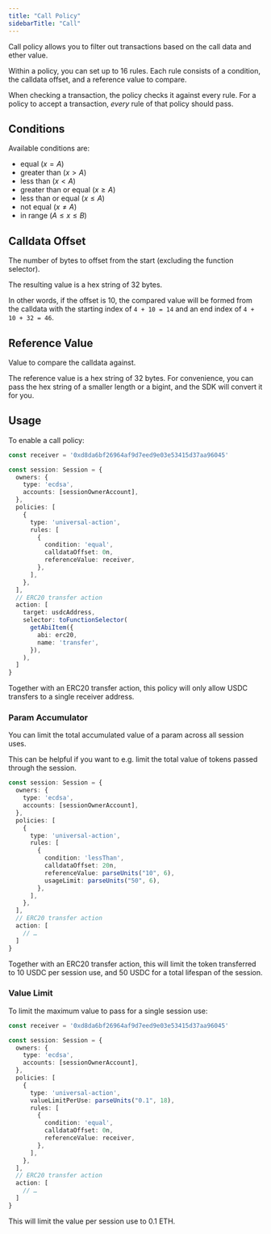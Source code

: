 ```yaml
---
title: "Call Policy"
sidebarTitle: "Call"
---
```


Call policy allows you to filter out transactions based on the call data and ether value.

Within a policy, you can set up to 16 rules. Each rule consists of a condition, the calldata offset, and a reference value to compare.

When checking a transaction, the policy checks it against every rule. For a policy to accept a transaction, *every* rule of that policy should pass.

## Conditions

Available conditions are:

* equal ($x = A$)
* greater than ($x > A$)
* less than ($x < A$)
* greater than or equal ($x \geq A$)
* less than or equal ($x \leq A$)
* not equal ($x \neq A$)
* in range ($A \leq x \leq B$)

## Calldata Offset

The number of bytes to offset from the start (excluding the function selector).

The resulting value is a hex string of 32 bytes.

In other words, if the offset is 10, the compared value will be formed from the calldata with the starting index of `4 + 10 = 14` and an end index of `4 + 10 + 32 = 46`.

## Reference Value

Value to compare the calldata against.

The reference value is a hex string of 32 bytes. For convenience, you can pass the hex string of a smaller length or a bigint, and the SDK will convert it for you.

## Usage

To enable a call policy:

```ts {8-19}
const receiver = '0xd8da6bf26964af9d7eed9e03e53415d37aa96045'

const session: Session = {
  owners: {
    type: 'ecdsa',
    accounts: [sessionOwnerAccount],
  },
  policies: [
    {
      type: 'universal-action',
      rules: [
        {
          condition: 'equal',
          calldataOffset: 0n,
          referenceValue: receiver,
        },
      ],
    },
  ],
  // ERC20 transfer action
  action: [
    target: usdcAddress,
    selector: toFunctionSelector(
      getAbiItem({
        abi: erc20,
        name: 'transfer',
      }),
    ),
  ]
}
```

Together with an ERC20 transfer action, this policy will only allow USDC transfers to a single receiver address.

### Param Accumulator

You can limit the total accumulated value of a param across all session uses.

This can be helpful if you want to e.g. limit the total value of tokens passed through the session.

```ts {6-18}
const session: Session = {
  owners: {
    type: 'ecdsa',
    accounts: [sessionOwnerAccount],
  },
  policies: [
    {
      type: 'universal-action',
      rules: [
        {
          condition: 'lessThan',
          calldataOffset: 20n,
          referenceValue: parseUnits("10", 6),
          usageLimit: parseUnits("50", 6),
        },
      ],
    },
  ],
  // ERC20 transfer action
  action: [
    // …
  ]
}
```

Together with an ERC20 transfer action, this will limit the token transferred to 10 USDC per session use, and 50 USDC for a total lifespan of the session.

### Value Limit

To limit the maximum value to pass for a single session use:

```ts {11}
const receiver = '0xd8da6bf26964af9d7eed9e03e53415d37aa96045'

const session: Session = {
  owners: {
    type: 'ecdsa',
    accounts: [sessionOwnerAccount],
  },
  policies: [
    {
      type: 'universal-action',
      valueLimitPerUse: parseUnits("0.1", 18),
      rules: [
        {
          condition: 'equal',
          calldataOffset: 0n,
          referenceValue: receiver,
        },
      ],
    },
  ],
  // ERC20 transfer action
  action: [
    // …
  ]
}
```

This will limit the value per session use to 0.1 ETH.
